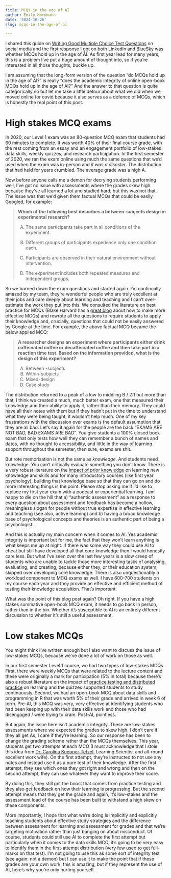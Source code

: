 ```yaml
---
title: MCQs in the age of AI
author: Emily Nordmann
date: '2024-10-26'
slug: mcqs-in-the-age-of-ai

---
```


I shared this guide on [Writing Good Multiple Choice Test Questions](https://cft.vanderbilt.edu/guides-sub-pages/writing-good-multiple-choice-test-questions/) on social media and the first response I got on both LinkedIn and BlueSky was whether MCQs hold up in the age of AI. As first year lead for many years, this is a problem I've put a huge amount of thought into, so if you're interested in all those thoughts, buckle up.

I am assuming that the long-form version of the question "do MCQs hold up in the age of AI?" is really "does the academic integrity of online open-book MCQs hold up in the age of AI?" And the answer to that question is quite categorically no but let me take a little detour about what we did when we moved online for covid because it also serves as a defence of MCQs, which is honestly the real point of this post.

# High stakes MCQ exams

In 2020, our Level 1 exam was an 80-question MCQ exam that students had 60 minutes to complete. It was worth 40% of their final course grade, with the rest coming from an essay and an engagement portfolio of low-stakes data skills, weekly quizzes, and research participation. In the first semester of 2020, we ran the exam online using much the same questions that we'd used when the exam was in-person and *it was a disaster*. The distribution that had held for years crumbled. The average grade was a high A.

Now before anyone calls me a demon for decrying students performing well, I've got no issue with assessments where the grades skew high because they've all learned a lot and studied hard, but this was not that. The issue was that we'd given them factual MCQs that could be easily Googled, for example:

> **Which of the following best describes a between-subjects design in experimental research?**
>
> A)  The same participants take part in all conditions of the experiment.
>
> B)  Different groups of participants experience only one condition each.
>
> C)  Participants are observed in their natural environment without intervention.
>
> D)  The experiment includes both repeated measures and independent groups.

So we burned down the exam questions and started again. I'm continually amazed by my team, they're wonderful people who are truly excellent at their jobs and care deeply about learning and teaching and I can't over-estimate the work they put into this. We consulted the literature on best practice for MCQs (Blake Harvard has a [great blog](https://theeffortfuleducator.com/?s=multiple+choice) about how to make more effective MCQs) and rewrote all the questions to require students to apply their knowledge and, crucially, questions that could not be easily answered by Google at the time. For example, the above factual MCQ became the below applied MCQ:

> **A researcher designs an experiment where participants either drink caffeinated coffee or decaffeinated coffee and then take part in a reaction time test. Based on the information provided, what is the design of this experiment?**
>
> A)  Between -subjects
> B)  Within-subjects
> C)  Mixed-design
> D)  Case study

The distribution returned to a peak of a low to middling B / 2:1 but more than that, I think we created a much, much better exam, one that measured their knowledge and their ability to apply it, rather than their memory. They could have all their notes with them but if they hadn't put in the time to understand what they were being taught, it wouldn't help much. One of my key frustrations with the discussion over exams is the default assumption that they are all bad. Let's say it again for the people are the back "EXAMS ARE NOT BAD, BAD EXAMS ARE BAD". You give students a 100% closed book exam that only tests how well they can remember a bunch of names and dates, with no thought to accessibility, and little in the way of learning support throughout the semester, then sure, exams are shit.

But rote memorisation is not the same as *knowledge*. And students need knowledge. You can't critically evaluate something you don't know. There is a very robust literature on the [impact of prior knowledge](https://keepteaching.unc.edu/wp-content/uploads/sites/1160/2020/07/Schneider-Preckel-2017.pdf) on learning new knowledge and skills and for many introductory courses (like first year psychology), building that knowledge base so that they can go on and do more interesting things is the point. Please stop asking me if I'd like to replace my first year exam with a podcast or experiential learning. I am happy to die on the hill that a) "authentic assessment" as a response to every question about assessment and feedback has become a hollow, meaningless slogan for people without true expertise in effective learning and teaching (see also, active learning) and b) having a broad knowledge base of psychological concepts and theories is an authentic part of being a psychologist.

And this is actually my main concern when it comes to AI. Yes academic integrity is important but for me, the fact that they won't learn anything is what keeps me up at night. If there was some way they could use AI to cheat but still have developed all that core knowledge then I would honestly care less. But what I've seen over the last few years is a slow creep of students who are unable to tackle those more interesting tasks of analysing, evaluating, and creating, because either they, or their education system, skipped over developing core knowledge. There is also unquestionably a workload component to MCQ exams as well. I have 600-700 students on my course each year and they provide an effective and efficient method of testing their knowledge acquisition. That's important.

What was the point of this blog post again? Oh right. If you have a high stakes summative open-book MCQ exam, it needs to go back in person, rather than in the bin. Whether it's susceptible to AI is an entirely different discussion to whether it's still a useful assessment.

# Low stakes MCQs

You might think I've written enough but I also want to discuss the issue of low-stakes MCQs, because we've done a lot of work on those as well.

In our first semester Level 1 course, we had two types of low-stakes MCQs. First, there were weekly MCQs that were related to the lecture content and these were originally a mark for participation (5% in total) because there's also a robust literature on the impact of [practice testing and distributed practice](https://pcl.sitehost.iu.edu/rgoldsto/courses/dunloskyimprovinglearning.pdf) on learning and the quizzes supported students to study continuously. Second, we had an open-book MCQ about data skills and programming in R that was worth 5% of their grade and arrived in week 6 of term. Pre-AI, this MCQ was very, very effective at identifying students who had been keeping up with their data skills work and those who had disengaged / were trying to cram. Post-AI, pointless.

But again, the issue here isn't academic integrity. These are low-stakes assessments where we expected the grades to skew high. I don't care if they all get As, I care if they're learning. So our response has been to change the grading scheme rather than the MCQs themselves. This year, students get two attempts at each MCQ (I must acknowledge that I stole this idea from [Dr. Carolina Kuepper-Tetzel](https://www.linkedin.com/in/carolina-kuepper-tetzel/?originalSubdomain=uk), Learning Scientist and all-round excellent work wife). On the first attempt, they're instructed to not use any notes and instead use it as a pure test of their knowledge. After the first attempt, they see which ones they got right and wrong and then on the second attempt, they can use whatever they want to improve their score.

By doing this, they still get the boost that comes from practice testing and they also get feedback on how their learning is progressing. But the second attempt means that they get the grade and again, it's low-stakes and the assessment load of the course has been built to withstand a high skew on these components.

More importantly, I hope that what we're doing is implicitly and explicitly teaching students about effective study strategies and the difference between assessment for learning and assessment for grades and that we're targeting motivation rather than just banging on about misconduct. Of course, students could still use AI to complete the first attempt but particularly when it comes to the data skills MCQ, it's going to be very easy to identify them in the first-attempt distribution (very few used to get full-marks on that test). I'm not going to use this as some sort of integrity test (see again: not a demon) but I can use it to make the point that if these grades are your own work, this is amazing, but if they represent the use of AI, here's why you're only hurting yourself.
